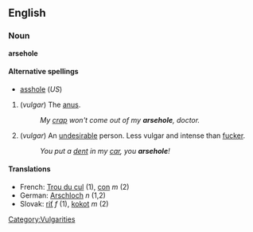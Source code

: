 ==English==

=== Noun ===
'''arsehole'''

====Alternative spellings====
*[[asshole]] (''US'')<!-- Canada too? -->

# (''vulgar'') The [[anus]].
#: ''My [[crap]] won't come out of my '''arsehole''', doctor.''
# (''vulgar'') An [[undesirable]] person.  Less vulgar and intense than [[fucker]].
#: ''You put a [[dent]] in my [[car]], you '''arsehole'''!''

==== Translations ====
*French: [[Trou du cul]] (1), [[con]] ''m'' (2)
*German: [[Arschloch]] ''n'' (1,2)
*Slovak: [[riť#Slovak|riť]] ''f'' (1), [[kokot#Slovak|kokot]] ''m'' (2)

[[Category:Vulgarities]]